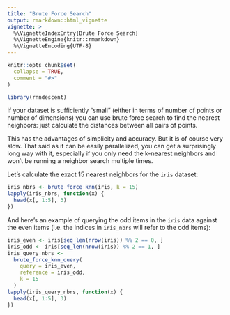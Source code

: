 ```yaml
---
title: "Brute Force Search"
output: rmarkdown::html_vignette
vignette: >
  %\VignetteIndexEntry{Brute Force Search}
  %\VignetteEngine{knitr::rmarkdown}
  %\VignetteEncoding{UTF-8}
---
```


```r
knitr::opts_chunk$set(
  collapse = TRUE,
  comment = "#>"
)
```

```r
library(rnndescent)
```

If your dataset is sufficiently "small" (either in terms of number of points or
number of dimensions) you can use brute force search to find the nearest
neighbors: just calculate the distances between all pairs of points.

This has the advantages of simplicity and accuracy. But it is of course very
slow. That said as it can be easily parallelized, you can get a surprisingly
long way with it, especially if you only need the k-nearest neighbors and won't
be running a neighbor search multiple times.

Let's calculate the exact 15 nearest neighbors for the `iris` dataset:

```r
iris_nbrs <- brute_force_knn(iris, k = 15)
lapply(iris_nbrs, function(x) {
  head(x[, 1:5], 3)
})
```

And here's an example of querying the odd items in the `iris` data against
the even items (i.e. the indices in `iris_nbrs` will refer to the odd items):

```r
iris_even <- iris[seq_len(nrow(iris)) %% 2 == 0, ]
iris_odd <- iris[seq_len(nrow(iris)) %% 2 == 1, ]
iris_query_nbrs <-
  brute_force_knn_query(
    query = iris_even,
    reference = iris_odd,
    k = 15
  )
lapply(iris_query_nbrs, function(x) {
  head(x[, 1:5], 3)
})
```
